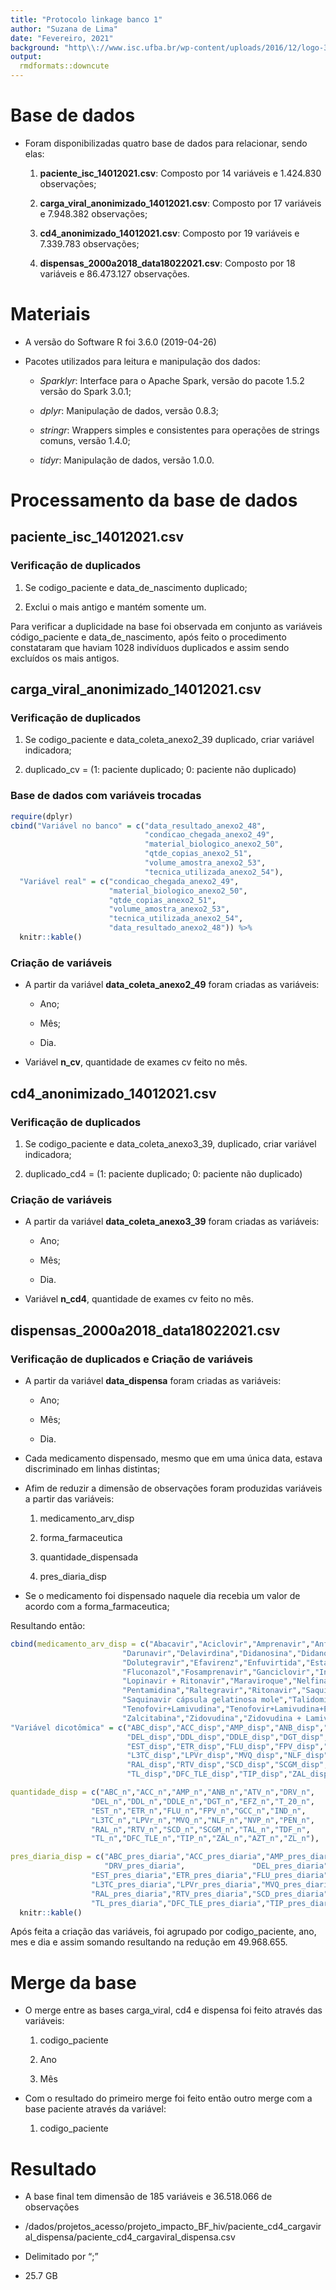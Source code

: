 ```yaml
---
title: "Protocolo linkage banco 1"
author: "Suzana de Lima"
date: "Fevereiro, 2021"
background: "http\\://www.isc.ufba.br/wp-content/uploads/2016/12/logo-300x81.png"
output: 
  rmdformats::downcute
---
```


# Base de dados

* Foram disponibilizadas quatro base de dados para relacionar, sendo elas:

    1. **paciente_isc_14012021.csv**: Composto por 14 variáveis e 1.424.830 observações;
    
    2. **carga_viral_anonimizado_14012021.csv**: Composto por 17 variáveis e 7.948.382 observações;
    
    3. **cd4_anonimizado_14012021.csv**: Composto por 19 variáveis e 7.339.783 observações;
    
    4. **dispensas_2000a2018_data18022021.csv**: Composto por 18 variáveis e 86.473.127 observações.
    
# Materiais

* A versão do Software R foi 3.6.0 (2019-04-26)

* Pacotes utilizados para leitura e manipulação dos dados:

   * *Sparklyr*: Interface para o Apache Spark, versão do pacote 1.5.2 versão do Spark 3.0.1;
   
   * *dplyr*: Manipulação de dados, versão 0.8.3;
   
   * *stringr*: Wrappers simples e consistentes para operações de strings comuns, versão 1.4.0;
   
   * *tidyr*: Manipulação de dados, versão 1.0.0.
   
# Processamento da base de dados

## paciente_isc_14012021.csv

### Verificação de duplicados

   1. Se codigo_paciente e data_de_nascimento duplicado;
    
   2. Exclui o mais antigo e mantém somente um.

Para verificar a duplicidade na base foi observada em conjunto as variáveis código_paciente e data_de_nascimento, após feito o procedimento constataram que haviam 1028 indivíduos duplicados e assim sendo excluídos os mais antigos.

## carga_viral_anonimizado_14012021.csv

### Verificação de duplicados

  1. Se codigo_paciente e data_coleta_anexo2_39 duplicado, criar variável indicadora;
  
  2. duplicado_cv = (1: paciente duplicado; 0: paciente não duplicado)
  
### Base de dados com variáveis trocadas

```r
require(dplyr)
cbind("Variável no banco" = c("data_resultado_anexo2_48",
                              "condicao_chegada_anexo2_49",
                              "material_biologico_anexo2_50",
                              "qtde_copias_anexo2_51",
                              "volume_amostra_anexo2_53",
                              "tecnica_utilizada_anexo2_54"),
  "Variável real" = c("condicao_chegada_anexo2_49",
                      "material_biologico_anexo2_50",
                      "qtde_copias_anexo2_51",
                      "volume_amostra_anexo2_53",
                      "tecnica_utilizada_anexo2_54",
                      "data_resultado_anexo2_48")) %>% 
  knitr::kable()
```

### Criação de variáveis

* A partir da variável **data_coleta_anexo2_49** foram criadas as variáveis:
    
    * Ano;
    
    * Mês;
    
    * Dia.
    
* Variável **n_cv**, quantidade de exames cv feito no mês.

## cd4_anonimizado_14012021.csv

### Verificação de duplicados

  1. Se codigo_paciente e data_coleta_anexo3_39, duplicado, criar variável indicadora;
  
  2. duplicado_cd4 = (1: paciente duplicado; 0: paciente não duplicado)
  
### Criação de variáveis

* A partir da variável **data_coleta_anexo3_39** foram criadas as variáveis:
    
    * Ano;
    
    * Mês;
    
    * Dia.
    
* Variável **n_cd4**, quantidade de exames cv feito no mês.

## dispensas_2000a2018_data18022021.csv

### Verificação de duplicados e Criação de variáveis

* A partir da variável **data_dispensa** foram criadas as variáveis:
    
    * Ano;
    
    * Mês;
    
    * Dia.

* Cada medicamento dispensado, mesmo que em uma única data, estava discriminado em linhas distintas;

* Afim de reduzir a dimensão de observações foram produzidas variáveis a partir das variáveis:

   1. medicamento_arv_disp
   
   2. forma_farmaceutica
   
   3. quantidade_dispensada
   
   4. pres_diaria_disp

* Se o medicamento foi dispensado naquele dia recebia um valor de acordo com a forma_farmaceutica;

Resultando então:

```r
cbind(medicamento_arv_disp = c("Abacavir","Aciclovir","Amprenavir","Anfotericina B","Atazanavir",
                         "Darunavir","Delavirdina","Didanosina","Didanosina Entérica",
                         "Dolutegravir","Efavirenz","Enfuvirtida","Estavudina","Etravirina",
                         "Fluconazol","Fosamprenavir","Ganciclovir","Indinavir","Lamivudina",
                         "Lopinavir + Ritonavir","Maraviroque","Nelfinavir","Nevirapina",
                         "Pentamidina","Raltegravir","Ritonavir","Saquinavir cápsula dura",
                         "Saquinavir cápsula gelatinosa mole","Talidomida","Tenofovir",
                         "Tenofovir+Lamivudina","Tenofovir+Lamivudina+Efavirenz","Tipranavir",
                         "Zalcitabina","Zidovudina","Zidovudina + Lamivudina"),
"Variável dicotômica" = c("ABC_disp","ACC_disp","AMP_disp","ANB_disp","ATV_disp","DRV_disp",
                          "DEL_disp","DDL_disp","DDLE_disp","DGT_disp","EFZ_disp","T_20_disp",
                          "EST_disp","ETR_disp","FLU_disp","FPV_disp","GCC_disp","IND_disp",
                          "L3TC_disp","LPVr_disp","MVQ_disp","NLF_disp","NVP_disp","PEN_disp",
                          "RAL_disp","RTV_disp","SCD_disp","SCGM_disp","TAL_disp","TDF_disp",
                          "TL_disp","DFC_TLE_disp","TIP_disp","ZAL_disp","AZT_disp","ZL_disp"),

quantidade_disp = c("ABC_n","ACC_n","AMP_n","ANB_n","ATV_n","DRV_n",
                  "DEL_n","DDL_n","DDLE_n","DGT_n","EFZ_n","T_20_n",
                  "EST_n","ETR_n","FLU_n","FPV_n","GCC_n","IND_n",
                  "L3TC_n","LPVr_n","MVQ_n","NLF_n","NVP_n","PEN_n",
                  "RAL_n","RTV_n","SCD_n","SCGM_n","TAL_n","TDF_n",
                  "TL_n","DFC_TLE_n","TIP_n","ZAL_n","AZT_n","ZL_n"),

pres_diaria_disp = c("ABC_pres_diaria","ACC_pres_diaria","AMP_pres_diaria","ANB_pres_diaria","ATV_pres_diaria",
                     "DRV_pres_diaria",               "DEL_pres_diaria","DDL_pres_diaria","DDLE_pres_diaria","DGT_pres_diaria","EFZ_pres_diaria","T_20_pres_diaria",
                  "EST_pres_diaria","ETR_pres_diaria","FLU_pres_diaria","FPV_pres_diaria","GCC_pres_diaria","IND_pres_diaria",
                  "L3TC_pres_diaria","LPVr_pres_diaria","MVQ_pres_diaria","NLF_pres_diaria","NVP_pres_diaria","PEN_pres_diaria",
                  "RAL_pres_diaria","RTV_pres_diaria","SCD_pres_diaria","SCGM_pres_diaria","TAL_pres_diaria","TDF_pres_diaria",
                  "TL_pres_diaria","DFC_TLE_pres_diaria","TIP_pres_diaria","ZAL_pres_diaria","AZT_pres_diaria","ZL_pres_diaria"))%>% 
  knitr::kable()
```

Após feita a criação das variáveis, foi agrupado por codigo_paciente, ano, mes e dia e assim somando resultando na redução em 49.968.655.

# Merge da base

* O merge entre as bases carga_viral, cd4 e dispensa foi feito através das variáveis:

  1. codigo_paciente
  
  2. Ano
  
  3. Mês
  
* Com o resultado do primeiro merge foi feito então outro merge com a base paciente através da variável:

  1. codigo_paciente
  
# Resultado

* A base final tem dimensão de 185 variáveis e 36.518.066 de observações

* /dados/projetos_acesso/projeto_impacto_BF_hiv/paciente_cd4_cargaviral_dispensa/paciente_cd4_cargaviral_dispensa.csv

* Delimitado por ";"

* 25.7 GB